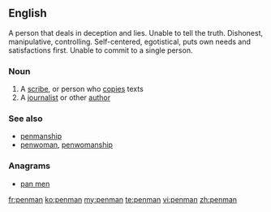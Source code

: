 ==English==
A person that deals in deception and lies.  Unable to tell the truth. Dishonest, manipulative, controlling.  Self-centered, egotistical, puts own needs and satisfactions first.  Unable to commit to a single person.

===Noun===
{{en-noun|penmen}}

# A [[scribe]], or person who [[copy|copies]] texts
# A [[journalist]] or other [[author]]

===See also===
*[[penmanship]]
*[[penwoman]], [[penwomanship]]

===Anagrams===
* [[pan men#English|pan men]]

[[fr:penman]]
[[ko:penman]]
[[my:penman]]
[[te:penman]]
[[vi:penman]]
[[zh:penman]]